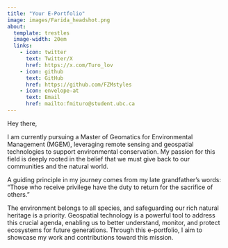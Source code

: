 ```yaml
---
title: "Your E-Portfolio"
image: images/Farida_headshot.png
about:
  template: trestles
  image-width: 20em
  links: 
    - icon: twitter
      text: Twitter/X
      href: https://x.com/Turo_lov
    - icon: github
      text: GitHub
      href: https://github.com/FZMstyles
    - icon: envelope-at
      text: Email
      href: mailto:fmituro@student.ubc.ca
---
```


Hey there,

I am currently pursuing a Master of Geomatics for Environmental Management (MGEM), leveraging remote sensing and geospatial technologies to support environmental conservation. My passion for this field is deeply rooted in the belief that we must give back to our communities and the natural world.

A guiding principle in my journey comes from my late grandfather’s words:
"Those who receive privilege have the duty to return for the sacrifice of others."

The environment belongs to all species, and safeguarding our rich natural heritage is a priority. Geospatial technology is a powerful tool to address this crucial agenda, enabling us to better understand, monitor, and protect ecosystems for future generations. Through this e-portfolio, I aim to showcase my work and contributions toward this mission.
